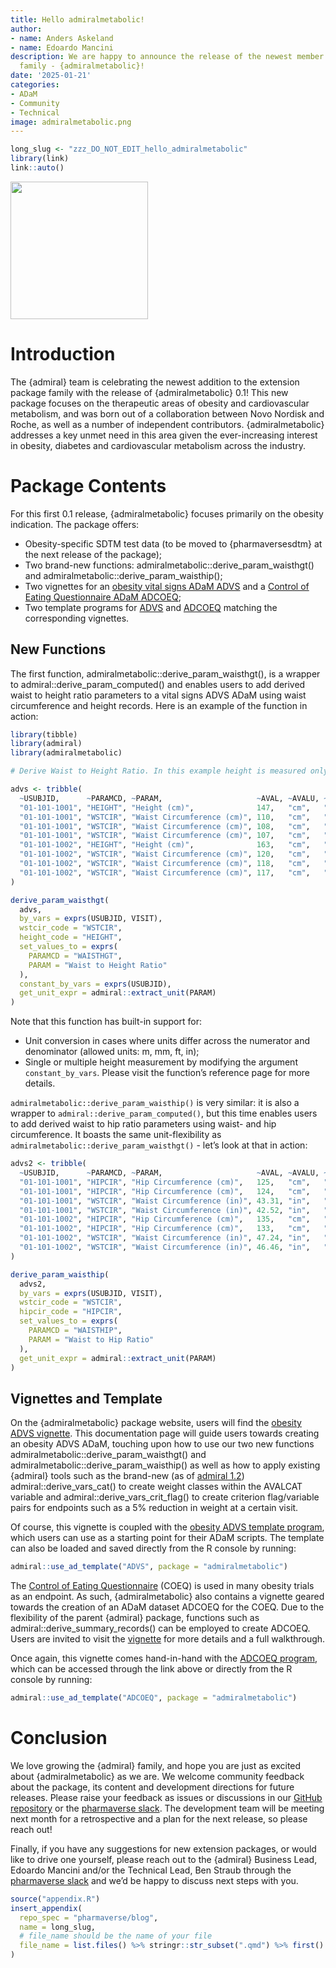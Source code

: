 ```yaml
---
title: Hello admiralmetabolic!
author:
- name: Anders Askeland
- name: Edoardo Mancini
description: We are happy to announce the release of the newest member of the {admiral}
  family - {admiralmetabolic}!
date: '2025-01-21'
categories:
- ADaM
- Community
- Technical
image: admiralmetabolic.png
---
```


<!--------------- typical setup ----------------->

```r
long_slug <- "zzz_DO_NOT_EDIT_hello_admiralmetabolic"
library(link)
link::auto()
```

<!--------------- post begins here ----------------->

[![](admiralmetabolic.png){fig-align="center" width="220"}](https://pharmaverse.github.io/admiralmetabolic/index.html)

# Introduction

The {admiral} team is celebrating the newest addition to the extension package family with the release of {admiralmetabolic} 0.1! This new package focuses on the therapeutic areas of obesity and cardiovascular metabolism, and was born out of a collaboration between Novo Nordisk and Roche, as well as a number of independent contributors. {admiralmetabolic} addresses a key unmet need in this area given the ever-increasing interest in obesity, diabetes and cardiovascular metabolism across the industry.

# Package Contents

For this first 0.1 release, {admiralmetabolic} focuses primarily on the obesity indication. The package offers:

* Obesity-specific SDTM test data (to be moved to {pharmaversesdtm} at the next release of the package);
* Two brand-new functions: admiralmetabolic::derive_param_waisthgt() and admiralmetabolic::derive_param_waisthip();
* Two vignettes for an [obesity vital signs ADaM ADVS](https://pharmaverse.github.io/admiralmetabolic/articles/advs.html) and a [Control of Eating Questionnaire ADaM ADCOEQ](https://pharmaverse.github.io/admiralmetabolic/articles/adcoeq.html);
* Two template programs for [ADVS](https://github.com/pharmaverse/admiralmetabolic/blob/main/inst/templates/ad_advs.R) and [ADCOEQ](https://github.com/pharmaverse/admiralmetabolic/blob/main/inst/templates/ad_adcoeq.R) matching the corresponding vignettes.

## New Functions

The first function, admiralmetabolic::derive_param_waisthgt(), is a wrapper to admiral::derive_param_computed() and enables users to add derived waist to height ratio parameters to a vital signs ADVS ADaM using waist circumference and height records. Here is an example of the function in action:

```r
library(tibble)
library(admiral)
library(admiralmetabolic)

# Derive Waist to Height Ratio. In this example height is measured only once per subject.

advs <- tribble(
  ~USUBJID,      ~PARAMCD, ~PARAM,                     ~AVAL, ~AVALU, ~VISIT,
  "01-101-1001", "HEIGHT", "Height (cm)",              147,   "cm",   "SCREENING",
  "01-101-1001", "WSTCIR", "Waist Circumference (cm)", 110,   "cm",   "SCREENING",
  "01-101-1001", "WSTCIR", "Waist Circumference (cm)", 108,   "cm",   "WEEK 2",
  "01-101-1001", "WSTCIR", "Waist Circumference (cm)", 107,   "cm",   "WEEK 3",
  "01-101-1002", "HEIGHT", "Height (cm)",              163,   "cm",   "SCREENING",
  "01-101-1002", "WSTCIR", "Waist Circumference (cm)", 120,   "cm",   "SCREENING",
  "01-101-1002", "WSTCIR", "Waist Circumference (cm)", 118,   "cm",   "WEEK 2",
  "01-101-1002", "WSTCIR", "Waist Circumference (cm)", 117,   "cm",   "WEEK 3",
)

derive_param_waisthgt(
  advs,
  by_vars = exprs(USUBJID, VISIT),
  wstcir_code = "WSTCIR",
  height_code = "HEIGHT",
  set_values_to = exprs(
    PARAMCD = "WAISTHGT",
    PARAM = "Waist to Height Ratio"
  ),
  constant_by_vars = exprs(USUBJID),
  get_unit_expr = admiral::extract_unit(PARAM)
)
```

Note that this function has built-in support for:

* Unit conversion in cases where units differ across the numerator and denominator (allowed units: m, mm, ft, in);
* Single or multiple height measurement by modifying the argument `constant_by_vars`. 
Please visit the function's reference page for more details.

`admiralmetabolic::derive_param_waisthip()` is very similar: it is also a wrapper to `admiral::derive_param_computed()`, but this time enables users to add derived waist to hip ratio parameters using waist- and hip circumference. It boasts the same unit-flexibility as `admiralmetabolic::derive_param_waisthgt()` - let's look at that in action:

```r
advs2 <- tribble(
  ~USUBJID,      ~PARAMCD, ~PARAM,                     ~AVAL, ~AVALU, ~VISIT,
  "01-101-1001", "HIPCIR", "Hip Circumference (cm)",   125,   "cm",   "SCREENING",
  "01-101-1001", "HIPCIR", "Hip Circumference (cm)",   124,   "cm",   "WEEK 2",
  "01-101-1001", "WSTCIR", "Waist Circumference (in)", 43.31, "in",   "SCREENING",
  "01-101-1001", "WSTCIR", "Waist Circumference (in)", 42.52, "in",   "WEEK 2",
  "01-101-1002", "HIPCIR", "Hip Circumference (cm)",   135,   "cm",   "SCREENING",
  "01-101-1002", "HIPCIR", "Hip Circumference (cm)",   133,   "cm",   "WEEK 2",
  "01-101-1002", "WSTCIR", "Waist Circumference (in)", 47.24, "in",   "SCREENING",
  "01-101-1002", "WSTCIR", "Waist Circumference (in)", 46.46, "in",   "WEEK 2"
)

derive_param_waisthip(
  advs2,
  by_vars = exprs(USUBJID, VISIT),
  wstcir_code = "WSTCIR",
  hipcir_code = "HIPCIR",
  set_values_to = exprs(
    PARAMCD = "WAISTHIP",
    PARAM = "Waist to Hip Ratio"
  ),
  get_unit_expr = admiral::extract_unit(PARAM)
)
```

## Vignettes and Template

On the {admiralmetabolic} package website, users will find the [obesity ADVS vignette](https://pharmaverse.github.io/admiralmetabolic/articles/advs.html). This documentation page will guide users towards creating an obesity ADVS ADaM, touching upon how to use our two new functions admiralmetabolic::derive_param_waisthgt() and admiralmetabolic::derive_param_waisthip() as well as how to apply existing {admiral} tools such as the brand-new (as of [admiral 1.2](https://pharmaverse.github.io/blog/posts/2025-01-17_1.2_admiral.../1.2_admiral_release.html)) admiral::derive_vars_cat() to create weight classes within the AVALCAT variable and admiral::derive_vars_crit_flag() to create criterion flag/variable pairs for endpoints such as a 5% reduction in weight at a certain visit.

Of course, this vignette is coupled with the [obesity ADVS template program](https://github.com/pharmaverse/admiralmetabolic/blob/main/inst/templates/ad_advs.R), which users can use as a starting point for their ADaM scripts. The template can also be loaded and saved directly from the R console by running:

```r
admiral::use_ad_template("ADVS", package = "admiralmetabolic")
```

The [Control of Eating Questionnaire](https://licensing.leeds.ac.uk/product/control-of-eating-questionnaire-coeq) (COEQ) is used in many obesity trials as an endpoint. As such, {admiralmetabolic} also contains a vignette geared towards the creation of an ADaM dataset ADCOEQ for the COEQ. 
Due to the flexibility of the parent {admiral} package, functions such as admiral::derive_summary_records() can be employed to create ADCOEQ. Users are invited to visit the [vignette](https://pharmaverse.github.io/admiralmetabolic/articles/adcoeq.html) for more details and a full walkthrough. 

Once again, this vignette comes hand-in-hand with the [ADCOEQ program](https://github.com/pharmaverse/admiralmetabolic/blob/main/inst/templates/ad_advs.R), which can be accessed through the link above or directly from the R console by running:

```r
admiral::use_ad_template("ADCOEQ", package = "admiralmetabolic")
```

# Conclusion

We love growing the {admiral} family, and hope you are just as excited about {admiralmetabolic} as we are.
We welcome community feedback about the package, its content and development directions for future releases. Please raise your feedback as issues or discussions in our [GitHub repository](https://github.com/pharmaverse/admiralmetabolic) or the [pharmaverse slack](https://join.slack.com/t/pharmaverse/shared_invite/zt-yv5atkr4-Np2ytJ6W_QKz_4Olo7Jo9A). The development team will be meeting next month for a retrospective and a plan for the next release, so please reach out! 

Finally, if you have any suggestions for new extension packages, or would like to drive one yourself, please reach out to the {admiral} Business Lead, Edoardo Mancini and/or the Technical Lead, Ben Straub through the [pharmaverse slack](https://join.slack.com/t/pharmaverse/shared_invite/zt-yv5atkr4-Np2ytJ6W_QKz_4Olo7Jo9A) and we'd be happy to discuss next steps with you.

<!--------------- appendices go here ----------------->

```r
source("appendix.R")
insert_appendix(
  repo_spec = "pharmaverse/blog",
  name = long_slug,
  # file_name should be the name of your file
  file_name = list.files() %>% stringr::str_subset(".qmd") %>% first()
)
```
